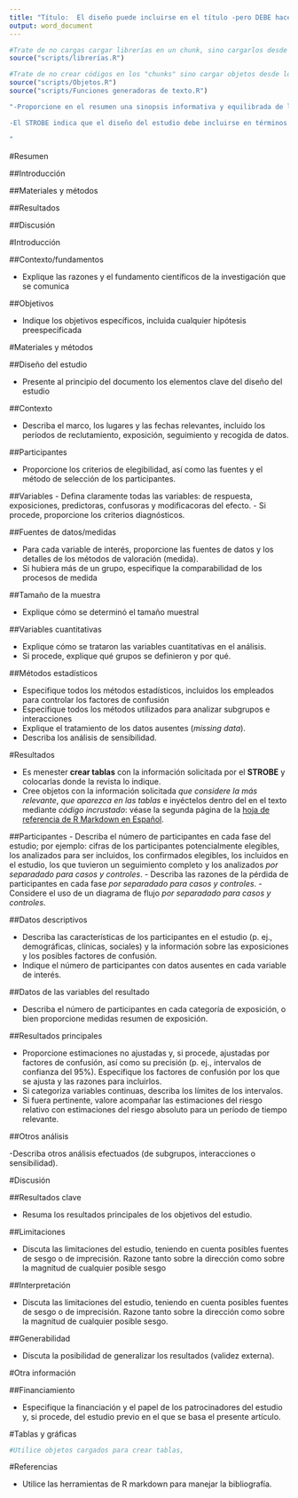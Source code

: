 ```yaml
---
title: "Título:  El diseño puede incluirse en el título -pero DEBE hacerlo si la revista así lo indica-"
output: word_document
---
```

```r

#Trate de no cargas cargar librerías en un chunk, sino cargarlos desde un script
source("scripts/librerías.R")

```

```r

#Trate de no crear códigos en los "chunks" sino cargar objetos desde los scripts
source("scripts/Objetos.R")
source("scripts/Funciones generadoras de texto.R")
```

```r

"-Proporcione en el resumen una sinopsis informativa y equilibrada de lo que se ha hecho y lo que se ha encontrado

-El STROBE indica que el diseño del estudio debe incluirse en términos habituales, o bien en el título o en el resumen; sin embargo un resumen NO PUEDE SER una 'sinopsis' sin incluir este dato

"
```

#Resumen

##Introducción


##Materiales y métodos



##Resultados

##Discusión

#Introducción

##Contexto/fundamentos

-  Explique las razones y el fundamento científicos de la investigación que se comunica

##Objetivos

-  Indique los objetivos específicos, incluida cualquier hipótesis preespecificada

#Materiales y métodos

##Diseño del estudio

- Presente al principio del documento los elementos clave del diseño del estudio

##Contexto

- Describa el marco, los lugares y las fechas relevantes, incluido los períodos de reclutamiento, exposición, seguimiento y
recogida de datos.

##Participantes

-  Proporcione los criterios de elegibilidad, así como las fuentes y el método de selección de los participantes.

##Variables
- Defina claramente todas las variables: de respuesta, exposiciones, predictoras, confusoras y modificacoras del efecto.
- Si procede, proporcione los criterios diagnósticos.

##Fuentes de datos/medidas

- Para cada variable de interés, proporcione las fuentes de datos y los detalles de los métodos de valoración (medida).
- Si hubiera más de un grupo, especifique la comparabilidad de los procesos de medida


##Tamaño de la muestra

- Explique cómo se determinó el tamaño muestral

##Variables cuantitativas

-  Explique cómo se trataron las variables cuantitativas en el análisis. 
- Si procede, explique qué grupos se definieron y por qué.

##Métodos estadísticos

- Especifique todos los métodos estadísticos, incluidos los empleados para controlar los factores de confusión
- Especifique todos los métodos utilizados para analizar subgrupos e interacciones
- Explique el tratamiento de los datos ausentes (*missing data*).
- Describa los análisis de sensibilidad.

#Resultados

- Es menester **crear tablas** con la información solicitada por el **STROBE** y colocarlas donde la revista lo indique. 
- Cree objetos con la información solicitada *que considere la más relevante*, *que aparezca en las tablas* e inyéctelos dentro del en el texto mediante *código incrustado*: véase la segunda página de la [hoja de referencia de R Markdown en Español](https://www.rstudio.com/wp-content/uploads/2015/03/rmarkdown-spanish.pdf).

##Participantes
-  Describa el número de participantes en cada fase del estudio; por ejemplo: cifras de los participantes potencialmente elegibles, los analizados para ser incluidos, los confirmados elegibles, los incluidos en el estudio, los que tuvieron un seguimiento completo y los analizados *por separadado para casos y controles*.
-  Describa las razones de la pérdida de participantes en cada fase *por separadado para casos y controles*.
- Considere el uso de un diagrama de flujo  *por separadado para casos y controles*.

##Datos descriptivos

- Describa las características de los participantes en el estudio (p. ej., demográficas, clínicas, sociales) y la información sobre las exposiciones y los posibles factores de confusión.
- Indique el número de participantes con datos ausentes en cada variable de interés.

##Datos de las variables del resultado

- Describa el número de participantes en cada categoría de exposición, o bien proporcione medidas
resumen de exposición.

##Resultados principales

-  Proporcione estimaciones no ajustadas y, si procede, ajustadas por factores de confusión, así como su precisión (p. ej., intervalos de confianza del 95%). Especifique los factores de confusión por los que se ajusta y las razones para incluirlos.
- Si categoriza variables continuas, describa los límites de los intervalos.
- Si fuera pertinente, valore acompañar las estimaciones del riesgo relativo con estimaciones del riesgo absoluto para un período de tiempo relevante.

##Otros análisis

-Describa otros análisis efectuados (de subgrupos, interacciones o sensibilidad).

#Discusión

##Resultados clave

- Resuma los resultados principales de los objetivos del estudio.

##Limitaciones

- Discuta las limitaciones del estudio, teniendo en cuenta posibles fuentes de sesgo o de imprecisión. Razone tanto sobre la dirección como sobre la magnitud de cualquier posible sesgo

##Interpretación

-  Discuta las limitaciones del estudio, teniendo en cuenta posibles fuentes de sesgo o de imprecisión. Razone tanto sobre la dirección como sobre la magnitud de cualquier posible sesgo.

##Generabilidad

- Discuta la posibilidad de generalizar los resultados (validez externa).

#Otra información

##Financiamiento

- Especifique la financiación y el papel de los patrocinadores del estudio y, si procede, del estudio previo en el que se basa el presente artículo.


#Tablas y gráficas

```r
#Utilice objetos cargados para crear tablas, 


```


#Referencias

- Utilice las herramientas de R markdown para manejar la bibliografía.

